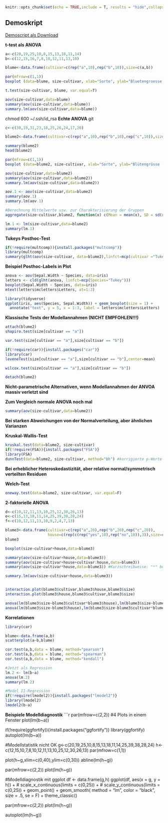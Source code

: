 
```r

knitr::opts_chunk$set(echo = TRUE,include = T, results = "hide",collapse=TRUE)
```

## Demoskript

[Demoscript als Download](14_Statistik2/RFiles/Demo_Tests.R)

 __t-test als ANOVA__ 

```r
a<-c(20,19,25,10,8,15,13,18,11,14)
b<-c(12,15,16,7,8,10,12,11,13,10)

blume<-data.frame(cultivar=c(rep("a",10),rep("b",10)),size=c(a,b))

par(mfrow=c(1,1))
boxplot (data=blume, size~cultivar, xlab="Sorte", ylab="Bluetengroesse [cm]")

t.test(size~cultivar, blume, var.equal=T)

aov(size~cultivar,data=blume)
summary(aov(size~cultivar,data=blume))
summary.lm(aov(size~cultivar,data=blume))
```

chmod 600 ~/.ssh/id_rsa
__Echte ANOVA__
git 
```r
c<-c(30,19,31,23,18,25,26,24,17,20)

blume2<-data.frame(cultivar=c(rep("a",10),rep("b",10),rep("c",10)),size=c(a,b,c))

summary(blume2)             
head(blume2)

par(mfrow=c(1,1))
boxplot (data=blume2, size~cultivar, xlab="Sorte", ylab="Blütengrösse [cm]")

aov(size~cultivar,data=blume2)
summary(aov(size~cultivar,data=blume2))
summary.lm(aov(size~cultivar,data=blume2))

aov.1 <- aov(size~cultivar,data=blume2)
summary(aov.1)
summary.lm(aov.1)

#Berechnung Mittelwerte usw. zur Charakterisierung der Gruppen
aggregate(size~cultivar,blume2, function(x) c(Mean = mean(x), SD = sd(x), Min=min(x), Max=max(x)))

lm.1 <- lm(size~cultivar,data=blume2)
summary(lm.1)
```


__Tukeys Posthoc-Test__

```r
if(!require(multcomp)){install.packages("multcomp")}
library(multcomp)
summary(glht(aov(size~cultivar, data=blume2),linfct=mcp(cultivar ="Tukey")))
```


__Beispiel Posthoc-Labels in Plot__

```r
anova <- aov(Sepal.Width ~ Species, data=iris)
letters <- cld(glht(anova, linfct=mcp(Species="Tukey")))
boxplot(Sepal.Width ~ Species, data=iris)
mtext(letters$mcletters$Letters, at=1:3)

library(tidyverse)
ggplot(iris, aes(Species, Sepal.Width)) + geom_boxplot(size = 1) +
  annotate("text", y = 5, x = 1:3, label = letters$mcletters$Letters)

```


__Klassische Tests der Modellannahmen (NICHT EMPFOHLEN!!!) __

```r
attach(blume2)
shapiro.test(size[cultivar == "a"])

var.test(size[cultivar == "a"],size[cultivar == "b"])

if(!require(car)){install.packages("car")}
library(car)
leveneTest(size[cultivar == "a"],size[cultivar == "b"],center=mean)

wilcox.test(size[cultivar == "a"],size[cultivar == "b"])

detach(blume2)
```


__Nicht-parametrische Alternativen, wenn Modellannahmen der ANVOA massiv verletzt sind__

__Zum Vergleich normale ANOVA noch mal__

```r
summary(aov(size~cultivar,data=blume2))
```

__Bei starken Abweichungen von der Normalverteilung, aber ähnlichen Varianzen__

__Kruskal-Wallis-Test__

```r
kruskal.test(data=blume2, size~cultivar)
if(!require(FSA)){install.packages("FSA")} 
library(FSA)
dunnTest(data=blume2, size~cultivar, method="bh") #korrigierte p-Werte nach Bejamini-Hochberg
```

__Bei erheblicher Heteroskedastizität, aber relative normal/symmetrisch verteilten Residuen__

__Welch-Test__

```r
oneway.test(data=blume2, size~cultivar, var.equal=F)
```

__2-faktorielle ANOVA__

```r

d<-c(10,12,11,13,10,25,12,30,26,13)
e<-c(15,13,18,11,14,25,39,38,28,24)
f<-c(10,12,11,13,10,9,2,4,7,13)

blume3<-data.frame(cultivar=c(rep("a",20),rep("b",20),rep("c",20)),
                   house=c(rep(c(rep("yes",10),rep("no",10)),3)),size=c(a,b,c,d,e,f))
blume3

boxplot(size~cultivar+house,data=blume3)

summary(aov(size~cultivar+house,data=blume3))
summary(aov(size~cultivar+house+cultivar:house,data=blume3)) 
summary(aov(size~cultivar*house,data=blume3)) #Kurzschreibweise: "*" bedeutet, dass Interaktion zwischen cultivar und house eingeschlossen wird

summary.lm(aov(size~cultivar+house,data=blume3))


interaction.plot(blume3$cultivar,blume3$house,blume3$size)
interaction.plot(blume3$house,blume3$cultivar,blume3$size)

anova(lm(blume3$size~blume3$cultivar*blume3$house),lm(blume3$size~blume3$cultivar+blume3$house))
anova(lm(blume3$size~blume3$house),lm(blume3$size~blume3$cultivar*blume3$house))
```


__Korrelationen__

```r
library(car)

blume<-data.frame(a,b)
scatterplot(a~b,blume)

cor.test(a,b,data = blume, method="pearson")
cor.test(a,b,data = blume, method="spearman")
cor.test(a,b,data = blume, method="kendall") 

#Jetzt als Regression
lm.2 <- lm(b~a)
anova(lm.2)
summary(lm.2)

#Model II-Regression
if(!require(lmodel2)){install.packages("lmodel2")} 
library(lmodel2)
lmodel2(b~a)
```

__Beispiele Modelldiagnostik__
```r
par(mfrow=c(2,2)) #4 Plots in einem Fenster
plot(lm(b~a))

if(!require(ggfortify)){install.packages("ggfortify")}
library(ggfortify)
autoplot(lm(b~a))

#Modellstatistik nicht OK
g<-c(20,19,25,10,8,15,13,18,11,14,25,39,38,28,24)
h<-c(12,15,10,7,8,10,12,11,13,10,25,12,30,26,13)
par(mfrow=c(1,1))

plot(h~g,xlim=c(0,40),ylim=c(0,30))
abline(lm(h~g))

par(mfrow=c(2,2))
plot(lm(h~g))

#Modelldiagnostik mit ggplot
df <- data.frame(g,h)
ggplot(df, aes(x = g, y = h)) + 
    # scale_x_continuous(limits = c(0,25)) +
    # scale_y_continuous(limits = c(0,25)) +
    geom_point() +
    geom_smooth( method = "lm", color = "black", size = .5, se = F) + 
    theme_classic()

par(mfrow=c(2,2))
plot(lm(h~g))

autoplot(lm(h~g))


